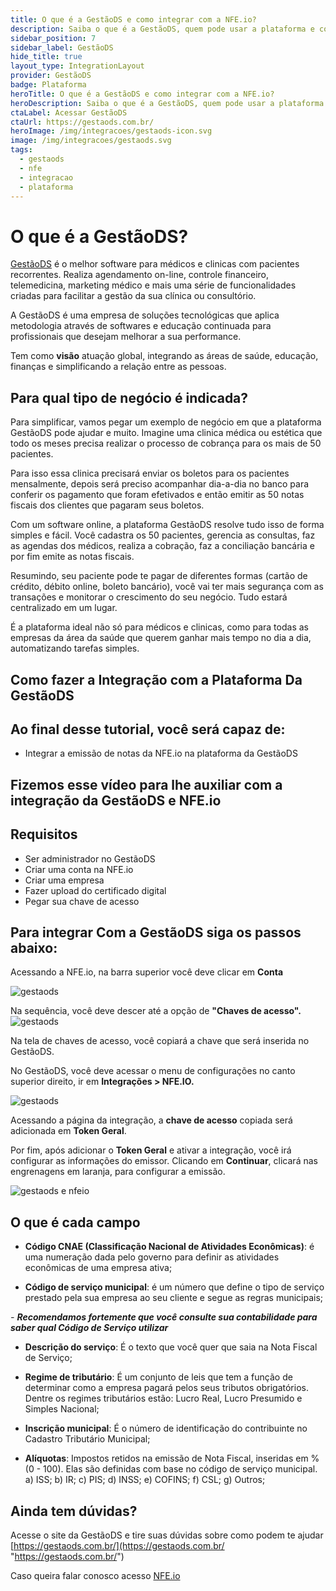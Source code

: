 ```yaml
---
title: O que é a GestãoDS e como integrar com a NFE.io?
description: Saiba o que é a GestãoDS, quem pode usar a plataforma e como integrar com a NFE.io para emissão automática de notas fiscais.
sidebar_position: 7
sidebar_label: GestãoDS
hide_title: true
layout_type: IntegrationLayout
provider: GestãoDS
badge: Plataforma
heroTitle: O que é a GestãoDS e como integrar com a NFE.io?
heroDescription: Saiba o que é a GestãoDS, quem pode usar a plataforma e como integrar com a NFE.io para emissão automática de notas fiscais.
ctaLabel: Acessar GestãoDS
ctaUrl: https://gestaods.com.br/
heroImage: /img/integracoes/gestaods-icon.svg
image: /img/integracoes/gestaods.svg
tags:
  - gestaods
  - nfe
  - integracao
  - plataforma
---
```

# O que é a GestãoDS?

[GestãoDS](https://gestaods.com.br/ "GestãoDS") é o melhor software para médicos e clinicas com pacientes recorrentes.
Realiza agendamento on-line, controle financeiro, telemedicina, marketing médico e mais uma série de funcionalidades criadas para facilitar a gestão da sua clínica ou consultório.

A GestãoDS é uma empresa de soluções tecnológicas que aplica metodologia através de softwares e educação continuada para profissionais que desejam melhorar a sua performance.

Tem como **visão** atuação global, integrando as áreas de saúde, educação, finanças e simplificando a relação entre as pessoas.

## Para qual tipo de negócio é indicada?
Para simplificar, vamos pegar um exemplo de negócio em que a plataforma GestãoDS pode ajudar e muito. Imagine uma clinica médica ou estética que todo os meses precisa realizar o processo de cobrança para os mais de 50 pacientes.

Para isso essa clinica precisará enviar os boletos para os pacientes mensalmente, depois será preciso acompanhar dia-a-dia no banco para conferir os pagamento que foram efetivados e então emitir as 50 notas fiscais dos clientes que pagaram seus boletos.

Com um software online, a plataforma GestãoDS resolve tudo isso de forma simples e fácil. Você cadastra os 50 pacientes, gerencia as consultas, faz as agendas dos médicos, realiza a cobração, faz a conciliação bancária e por fim emite as notas fiscais.

Resumindo, seu paciente pode te pagar de diferentes formas (cartão de crédito, débito online, boleto bancário), você vai ter mais segurança com as transações e monitorar o crescimento do seu negócio. Tudo estará centralizado em um lugar.

É a plataforma ideal não só para médicos e clinicas, como para todas as empresas da área da saúde que querem ganhar mais tempo no dia a dia, automatizando tarefas simples.

## Como fazer a Integração com a Plataforma Da GestãoDS

## **Ao final desse tutorial, você será capaz de**:
- Integrar a emissão de notas da NFE.io na plataforma da GestãoDS

## Fizemos esse vídeo para lhe auxiliar com a integração da GestãoDS e NFE.io

## Requisitos

- Ser administrador no GestãoDS
- Criar uma conta na NFE.io
- Criar uma empresa
- Fazer upload do certificado digital
- Pegar sua chave de acesso

## Para integrar Com a GestãoDS siga os passos abaixo:

Acessando a NFE.io, na barra superior você deve clicar em **Conta**

![gestaods](https://nfe.io/docs/app/uploads/2021/12/gestaods1.png)


Na sequência, você deve descer até a opção de **"Chaves de acesso".**
![gestaods](https://nfe.io/docs/app/uploads/2021/12/gestaods2.png)

Na tela de chaves de acesso, você copiará a chave que será inserida no GestãoDS.


No GestãoDS, você deve acessar o menu de configurações no canto superior direito, ir em **Integrações > NFE.IO.**

![gestaods](https://nfe.io/docs/app/uploads/2021/12/deepin-screen-recorder_brave-browser_20211203165856.gif)

Acessando a página da integração, a **chave de acesso** copiada será adicionada em **Token Geral**.


Por fim, após adicionar o **Token Geral** e ativar a integração, você irá configurar as informações do emissor. Clicando em **Continuar**, clicará nas engrenagens em laranja, para configurar a emissão.

![gestaods e nfeio](https://nfe.io/docs/app/uploads/2021/12/deepin-screen-recorder_brave-browser_20211203170226.gif)

## O que é cada campo

- **Código CNAE (Classificação Nacional de Atividades Econômicas)**: é uma numeração dada pelo governo para definir as atividades econômicas de uma empresa ativa;

- **Código de serviço municipal**: é um número que define o tipo de serviço prestado pela sua empresa ao seu cliente e segue as regras municipais;

*- **Recomendamos fortemente que você consulte sua contabilidade para saber qual Código de Serviço utilizar***

- **Descrição do serviço**: É o texto que você quer que saia na Nota Fiscal de Serviço;

- **Regime de tributário**: É um conjunto de leis que tem a função de determinar como a empresa pagará pelos seus tributos obrigatórios. Dentre os regimes tributários estão: Lucro Real, Lucro Presumido e Simples Nacional;

- **Inscrição municipal**: É o número de identificação do contribuinte no Cadastro Tributário Municipal;

- **Alíquotas**: Impostos retidos na emissão de Nota Fiscal, inseridas em % (0 - 100). Elas são definidas com base no código de serviço municipal.
a) ISS;
b) IR;
c) PIS;
d) INSS;
e) COFINS;
f) CSL;
g) Outros;


## Ainda tem dúvidas?

Acesse o site da GestãoDS e tire suas dúvidas sobre como podem te ajudar [https://gestaods.com.br/](https://gestaods.com.br/ "https://gestaods.com.br/")

Caso queira falar conosco acesso [NFE.io](http://nfe.io/contato "NFE.io")